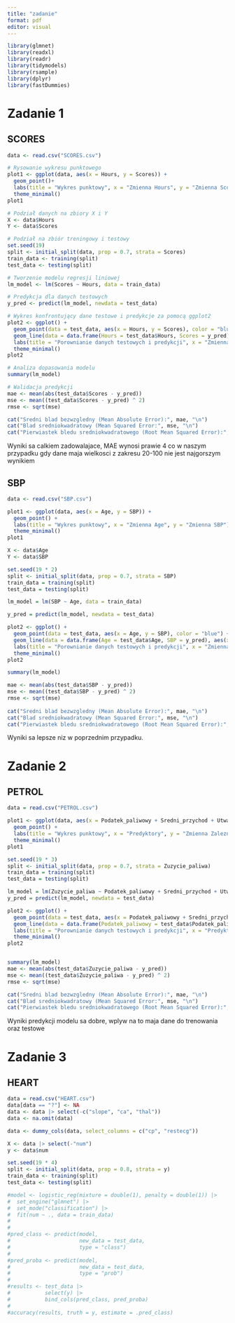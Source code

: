 ---
title: "zadanie"
format: pdf
editor: visual
---

```{r}
library(glmnet)
library(readxl)
library(readr)
library(tidymodels)
library(rsample)
library(dplyr)
library(fastDummies)
```

# Zadanie 1

## SCORES

```{r}
data <- read.csv("SCORES.csv")

# Rysowanie wykresu punktowego
plot1 <- ggplot(data, aes(x = Hours, y = Scores)) +
  geom_point()+
  labs(title = "Wykres punktowy", x = "Zmienna Hours", y = "Zmienna Scores") +
  theme_minimal()
plot1

# Podział danych na zbiory X i Y
X <- data$Hours
Y <- data$Scores

# Podział na zbiór treningowy i testowy
set.seed(19)
split <- initial_split(data, prop = 0.7, strata = Scores)
train_data <- training(split)
test_data <- testing(split)

# Tworzenie modelu regresji liniowej
lm_model <- lm(Scores ~ Hours, data = train_data)

# Predykcja dla danych testowych
y_pred <- predict(lm_model, newdata = test_data)

# Wykres konfrontujący dane testowe i predykcje za pomocą ggplot2
plot2 <- ggplot() +
  geom_point(data = test_data, aes(x = Hours, y = Scores), color = "blue") +
  geom_line(data = data.frame(Hours = test_data$Hours, Scores = y_pred), aes(x = Hours, y = Scores), color = "red") +
  labs(title = "Porownianie danych testowych i predykcji", x = "Zmienna Hours", y = "Zmienna Scores") +
  theme_minimal()
plot2

# Analiza dopasowania modelu
summary(lm_model)

# Walidacja predykcji
mae <- mean(abs(test_data$Scores - y_pred))
mse <- mean((test_data$Scores - y_pred) ^ 2)
rmse <- sqrt(mse)

cat("Sredni blad bezwzgledny (Mean Absolute Error):", mae, "\n")
cat("Blad sredniokwadratowy (Mean Squared Error:", mse, "\n")
cat("Pierwiastek bledu sredniokwadratowego (Root Mean Squared Error):", rmse, "\n")
```

Wyniki sa calkiem zadowalajace, MAE wynosi prawie 4 co w naszym przypadku gdy dane maja wielkosci z zakresu 20-100 nie jest najgorszym wynikiem

## SBP

```{r}
data <- read.csv("SBP.csv")

plot1 <- ggplot(data, aes(x = Age, y = SBP)) +
  geom_point() +
  labs(title = "Wykres punktowy", x = "Zmienna Age", y = "Zmienna SBP") +
  theme_minimal()
plot1

X <- data$Age
Y <- data$SBP

set.seed(19 * 2)
split <- initial_split(data, prop = 0.7, strata = SBP)
train_data = training(split)
test_data = testing(split)

lm_model = lm(SBP ~ Age, data = train_data)

y_pred = predict(lm_model, newdata = test_data)

plot2 <- ggplot() +
  geom_point(data = test_data, aes(x = Age, y = SBP), color = "blue") +
  geom_line(data = data.frame(Age = test_data$Age, SBP = y_pred), aes(x = Age, y = SBP), color = "red") +
  labs(title = "Porownianie danych testowych i predykcji", x = "Zmienna Age", y = "Zmienna SBP") +
  theme_minimal()
plot2

summary(lm_model)

mae <- mean(abs(test_data$SBP - y_pred))
mse <- mean((test_data$SBP - y_pred) ^ 2)
rmse <- sqrt(mse)
  
cat("Sredni blad bezwzgledny (Mean Absolute Error):", mae, "\n")
cat("Blad sredniokwadratowy (Mean Squared Error:", mse, "\n")
cat("Pierwiastek bledu sredniokwadratowego (Root Mean Squared Error):", rmse, "\n")
```

Wyniki sa lepsze niz w poprzednim przypadku.

# Zadanie 2

## PETROL

```{r}
data = read.csv("PETROL.csv")

plot1 <- ggplot(data, aes(x = Podatek_paliwowy + Sredni_przychod + Utwardzone_autostrady + Procent_ludnosci_z_prawem_jazdy, y = Zuzycie_paliwa)) +
  geom_point() +
  labs(title = "Wykres punktowy", x = "Predyktory", y = "Zmienna Zalezna") +
  theme_minimal()
plot1

set.seed(19 * 3)
split <- initial_split(data, prop = 0.7, strata = Zuzycie_paliwa)
train_data = training(split)
test_data = testing(split)

lm_model = lm(Zuzycie_paliwa ~ Podatek_paliwowy + Sredni_przychod + Utwardzone_autostrady + Procent_ludnosci_z_prawem_jazdy, data = train_data)
y_pred = predict(lm_model, newdata = test_data)

plot2 <- ggplot() +
  geom_point(data = test_data, aes(x = Podatek_paliwowy + Sredni_przychod + Utwardzone_autostrady + Procent_ludnosci_z_prawem_jazdy, y = Zuzycie_paliwa), color = "blue") +
  geom_line(data = data.frame(Podatek_paliwowy = test_data$Podatek_paliwowy, Sredni_przychod = test_data$Sredni_przychod, Utwardzone_autostrady = test_data$Utwardzone_autostrady, Procent_ludnosci_z_prawem_jazdy = test_data$Procent_ludnosci_z_prawem_jazdy, Zuzycie_paliwa = y_pred), aes(x = Podatek_paliwowy + Sredni_przychod + Utwardzone_autostrady + Procent_ludnosci_z_prawem_jazdy, y = Zuzycie_paliwa), color = "red") +
  labs(title = "Porownianie danych testowych i predykcji", x = "Predyktory", y = "Zmienna Zalezna") +
  theme_minimal()
plot2


summary(lm_model)
mae <- mean(abs(test_data$Zuzycie_paliwa - y_pred))
mse <- mean((test_data$Zuzycie_paliwa - y_pred) ^ 2)
rmse <- sqrt(mse)

cat("Sredni blad bezwzgledny (Mean Absolute Error):", mae, "\n")
cat("Blad sredniokwadratowy (Mean Squared Error:", mse, "\n")
cat("Pierwiastek bledu sredniokwadratowego (Root Mean Squared Error):", rmse, "\n")
```

Wyniki predykcji modelu sa dobre, wplyw na to maja dane do trenowania oraz testowe

# Zadanie 3

## HEART

```{r}
data = read.csv("HEART.csv")
data[data == "?"] <- NA
data <- data |> select(-c("slope", "ca", "thal"))
data <- na.omit(data)

data <- dummy_cols(data, select_columns = c("cp", "restecg"))

X <- data |> select(-"num")
y <- data$num

set.seed(19 * 4)
split <- initial_split(data, prop = 0.8, strata = y)
train_data <- training(split)
test_data <- testing(split)

#model <- logistic_reg(mixture = double(1), penalty = double(1)) |>
#  set_engine("glmnet") |>
#  set_mode("classification") |>
#  fit(num ~ ., data = train_data)
#
#
#pred_class <- predict(model,
#                      new_data = test_data,
#                      type = "class")
#
#pred_proba <- predict(model,
#                      new_data = test_data,
#                      type = "prob")
#
#results <- test_data |>
#           select(y) |>
#           bind_cols(pred_class, pred_proba)
#
#accuracy(results, truth = y, estimate = .pred_class)
```

